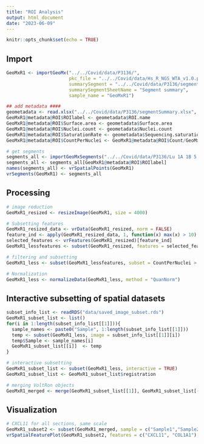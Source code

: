 ```yaml
---
title: "ROI Analysis"
output: html_document
date: "2023-06-09"
---
```


```r
knitr::opts_chunk$set(echo = TRUE)
```

## Import

```r
GeoMxR1 <- importGeoMx("../../Covid/data/P3136/",
                       pkc_file = "../../Covid/data/Hs_R_NGS_WTA_v1.0.pkc",
                       summarySegment = "../../Covid/data/P3136/segmentSummary.xlsx",
                       summarySegmentSheetName = "Segment summary",
                       sample_name = "GeoMxR1")

## add metadata ####
geometadata <- read.xlsx("../../Covid/data/P3136/segmentSummary.xlsx", sheetName = "Segment summary")
GeoMxR1@metadata@ROI$ROIlabel <- geometadata$ROI.name
GeoMxR1@metadata@ROI$Surface.area <- geometadata$Surface.area
GeoMxR1@metadata@ROI$Nuclei.count <- geometadata$Nuclei.count
GeoMxR1@metadata@ROI$SaturationRate <- geometadata$Sequencing.saturation
GeoMxR1@metadata@ROI$CountPerNuclei <- GeoMxR1@metadata@ROI$Count/GeoMxR1@metadata@ROI$Nuclei.count

# get segments
segments_all <- importGeoMxSegments("../../Covid/data/P3136/Lu 1A 1B 5 um, true exp.ome.tiff", summary = geometadata, imageinfo = image_info(vrImages(GeoMxR1)[[1]]))
segments_all <- segments_all[GeoMxR1@metadata@ROI$ROIlabel]
names(segments_all) <- vrSpatialPoints(GeoMxR1)
vrSegments(GeoMxR1) <- segments_all
```

## Processing 

```r
# image reduction
GeoMxR1_resized <- resizeImage(GeoMxR1, size = 4000)

# Subsetting features
GeoMxR1_resized_data <- vrData(GeoMxR1_resized, norm = FALSE)
feature_ind <- apply(GeoMxR1_resized_data, 1, function(x) max(x) > 10) 
selected_features <- vrFeatures(GeoMxR1_resized)[feature_ind]
GeoMxR1_lessfeatures <- subset(GeoMxR1_resized, features = selected_features)

# filtering and subsetting
GeoMxR1_less <- subset(GeoMxR1_lessfeatures, subset = CountPerNuclei > 500)

# Normalization
GeoMxR1_less <- normalizeData(GeoMxR1_less, method = "QuanNorm")
```

## Interactive subsetting of spatial datasets

```r
subset_info_list <- readRDS("data/saved_image_subset.rds")
GeoMxR1_subset_list <- list()
for(i in 1:length(subset_info_list[[1]])){
  sample_names <- paste0("Sample", 1:length(subset_info_list[[1]]))
  temp <- subset(GeoMxR1_less, image = subset_info_list[[1]][i])
  temp$Sample <- sample_names[i]
  GeoMxR1_subset_list[[i]]  <- temp
}
```

```r
# interactive subsetting
GeoMxR1_subset_list <- subset(GeoMxR1_less, interactive = TRUE)
GeoMxR1_subset_list <- GeoMxR1_subset_list$registration

# merging VoltRon objects
GeoMxR1_merged <- merge(GeoMxR1_subset_list[[1]], GeoMxR1_subset_list[-1])
```

## Visualization

```r
# CXCL11 for all sections, same scale
GeoMxR1_subset2 <- subset(GeoMxR1_merged, sample = c("Sample1","Sample2"))
vrSpatialFeaturePlot(GeoMxR1_subset2, features = c("CXCL11", "COL1A1"), group.by = "ROIlabel", label = TRUE, pt.size = 8, keep.scale = "all")
```
